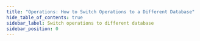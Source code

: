 ```yaml
---
title: "Operations: How to Switch Operations to a Different Database"
hide_table_of_contents: true
sidebar_label: Switch operations to different database
sidebar_position: 0
---
```





<LanguageSwitcher supportedLanguages={supportedLanguages} />

<LanguageContent language="csharp">
   <SwitchOperationsToADifferentDatabaseCsharp />
</LanguageContent>

<LanguageContent language="java">
   <SwitchOperationsToADifferentDatabaseJava />
</LanguageContent>


<!---
### Operations
- [What are Operations](../../../client-api/operations/what-are-operations)


-->